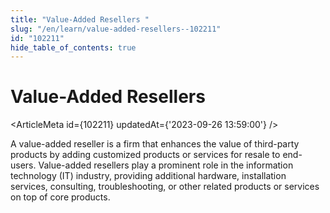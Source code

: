 ```yaml
---
title: "Value-Added Resellers "
slug: "/en/learn/value-added-resellers--102211"
id: "102211"
hide_table_of_contents: true
---
```



# Value-Added Resellers 

<ArticleMeta id={102211} updatedAt={'2023-09-26 13:59:00'} />
<div className='border-solid border-b border-t-0 my-4 border-[var(--ifm-color-gray-300)]' />

A value-added reseller is a firm that enhances the value of third-party products by adding customized products or services for resale to end-users. Value-added resellers play a prominent role in the information technology (IT) industry, providing additional hardware, installation services, consulting, troubleshooting, or other related products or services on top of core products.
